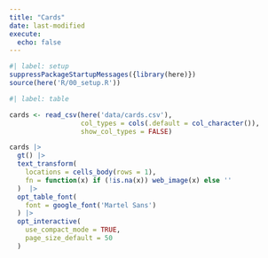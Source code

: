```yaml
---
title: "Cards"
date: last-modified
execute: 
  echo: false
---
```


```r
#| label: setup
suppressPackageStartupMessages({library(here)})
source(here('R/00_setup.R'))
```

```r
#| label: table

cards <- read_csv(here('data/cards.csv'), 
                  col_types = cols(.default = col_character()),
                  show_col_types = FALSE)
```

:::{.column-page}
```r
cards |> 
  gt() |>
  text_transform(
    locations = cells_body(rows = 1),
    fn = function(x) if (!is.na(x)) web_image(x) else ''
  )  |> 
  opt_table_font(
    font = google_font('Martel Sans')
  ) |> 
  opt_interactive(
    use_compact_mode = TRUE,
    page_size_default = 50
  )
```
:::
